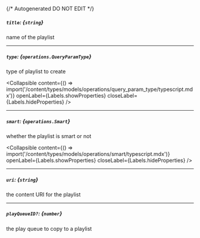 {/* Autogenerated DO NOT EDIT  */}

##### `title`: *{`string`}*
name of the playlist

---
##### `type`: *{`operations.QueryParamType`}*
type of playlist to create

<Collapsible content={() => import('/content/types/models/operations/query_param_type/typescript.mdx')} openLabel={Labels.showProperties} closeLabel={Labels.hideProperties} />


---
##### `smart`: *{`operations.Smart`}*
whether the playlist is smart or not

<Collapsible content={() => import('/content/types/models/operations/smart/typescript.mdx')} openLabel={Labels.showProperties} closeLabel={Labels.hideProperties} />


---
##### `uri`: *{`string`}*
the content URI for the playlist

---
##### `playQueueID?`: *{`number`}*
the play queue to copy to a playlist


